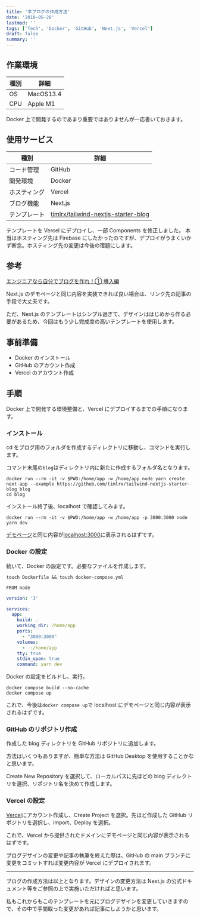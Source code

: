 ```yaml
---
title: '本ブログの作成方法'
date: '2010-05-28'
lastmod: ''
tags: ['Tech', 'Docker', 'GitHub', 'Next.js', 'Vercel']
draft: false
summary: ''
---
```


## 作業環境

| 種別 | 詳細      |
| ---- | --------- |
| OS   | MacOS13.4 |
| CPU  | Apple M1  |

Docker 上で開発するのであまり重要ではありませんが一応書いておきます。

## 使用サービス

| 種別         | 詳細                                                                                          |
| ------------ | --------------------------------------------------------------------------------------------- |
| コード管理   | GitHub                                                                                        |
| 開発環境     | Docker                                                                                        |
| ホスティング | Vercel                                                                                        |
| ブログ機能   | Next.js                                                                                       |
| テンプレート | [timlrx/tailwind-nextjs-starter-blog](https://github.com/timlrx/tailwind-nextjs-starter-blog) |

テンプレートを Vercel にデプロイし、一部 Components を修正しました。
本当はホスティング先は Firebase にしたかったのですが、デプロイがうまくいかず断念。ホスティング先の変更は今後の宿題にします。

## 参考

[エンジニアなら自分でブログを作れ！① 導入編](https://zenn.dev/miketako3/articles/9b2b1a9ec13901)

Next.js のデモページと同じ内容を実装できれば良い場合は、リンク先の記事の手段で大丈夫です。

ただ、Next.js のテンプレートはシンプル過ぎて、デザインははじめから作る必要があるため、今回はもう少し完成度の高いテンプレートを使用します。

## 事前準備

- Docker のインストール
- GitHub のアカウント作成
- Vercel のアカウント作成

## 手順

Docker 上で開発する環境整備と、Vercel にデプロイするまでの手順になります。

### インストール

cd をブログ用のフォルダを作成するディレクトリに移動し、コマンドを実行します。

コマンド末尾の`blog`はディレクトリ内に新たに作成するフォルダ名となります。

```
docker run --rm -it -v $PWD:/home/app -w /home/app node yarn create next-app --example https://github.com/timlrx/tailwind-nextjs-starter-blog blog
cd blog
```

インストール終了後、localhost で確認してみます。

```
docker run --rm -it -v $PWD:/home/app -w /home/app -p 3000:3000 node yarn dev
```

[デモページ](https://tailwind-nextjs-starter-blog.vercel.app)と同じ内容が[localhost:3000](http://localhost:3000)に表示されるはずです。

### Docker の設定

続いて、Docker の設定です。必要なファイルを作成します。

```
touch Dockerfile && touch docker-compose.yml
```

```:Dockerfile
FROM node
```

```yml:docker-compose.yml
version: '3'

services:
  app:
    build: .
    working_dir: /home/app
    ports:
      - "3000:3000"
    volumes:
      - .:/home/app
    tty: true
    stdin_open: true
    command: yarn dev
```

Docker の設定をビルドし、実行。

```
docker compose build --no-cache
docker compose up
```

これで、今後は`docker compose up`で localhost にデモページと同じ内容が表示されるはずです。

### GitHub のリポジトリ作成

作成した blog ディレクトリを GitHub リポジトリに追加します。

方法はいくつもありますが、簡単な方法は GitHub Desktop を使用することかなと思います。

Create New Repository を選択して、ローカルパスに先ほどの blog ディレクトリを選択、リポジトリ名を決めて作成します。

### Vercel の設定

[Vercel](https://vercel.com/dashboard)にアカウント作成し、Create Project を選択。先ほど作成した GitHub リポジトリを選択し、import、Deploy を選択。

これで、Vercel から提供されたドメインにデモページと同じ内容が表示されるはずです。

ブログデザインの変更や記事の執筆を終えた際は、GitHub の main ブランチに変更をコミットすれば変更内容が Vercel にデプロイされます。

---

ブログの作成方法は以上となります。デザインの変更方法は Next.js の公式ドキュメント等をご参照の上で実施いただければと思います。

私もこれからもこのテンプレートを元にブログデザインを変更していきますので、その中で手間取った変更があれば記事にしようかと思います。
